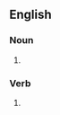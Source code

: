 ==English==

===Noun===
{{head|en|noun form}}

# {{plural of|en|discharge}}

===Verb===
{{head|en|verb form}}

# {{en-third-person singular of|discharge}}